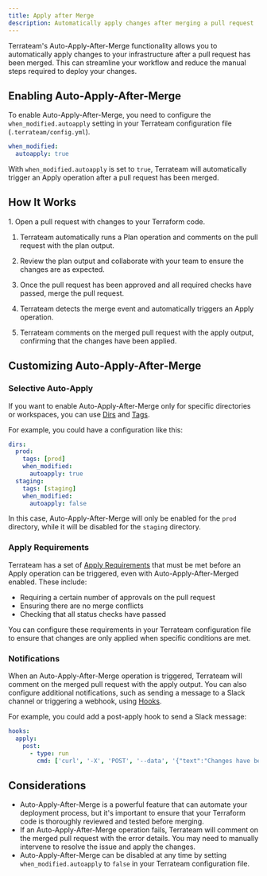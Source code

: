 ```yaml
---
title: Apply after Merge
description: Automatically apply changes after merging a pull request
---
```



Terrateam's Auto-Apply-After-Merge functionality allows you to automatically apply changes to your infrastructure after a pull request has been merged. This can streamline your workflow and reduce the manual steps required to deploy your changes.

## Enabling Auto-Apply-After-Merge

To enable Auto-Apply-After-Merge, you need to configure the `when_modified.autoapply` setting in your Terrateam configuration file (`.terrateam/config.yml`).
```yaml
when_modified:
  autoapply: true
```

With `when_modified.autoapply` is set to `true`, Terrateam will automatically trigger an Apply operation after a pull request has been merged.

## How It Works

<Steps>
1. Open a pull request with changes to your Terraform code.

1. Terrateam automatically runs a Plan operation and comments on the pull request with the plan output.

1. Review the plan output and collaborate with your team to ensure the changes are as expected.

1. Once the pull request has been approved and all required checks have passed, merge the pull request.

1. Terrateam detects the merge event and automatically triggers an Apply operation.

1. Terrateam comments on the merged pull request with the apply output, confirming that the changes have been applied.

</Steps>

## Customizing Auto-Apply-After-Merge

### Selective Auto-Apply

If you want to enable Auto-Apply-After-Merge only for specific directories or workspaces, you can use [Dirs](/configuration-reference/dirs) and [Tags](/advanced-workflows/tags).

For example, you could have a configuration like this:
```yaml
dirs:
  prod:
    tags: [prod]
    when_modified:
      autoapply: true
  staging:
    tags: [staging]
    when_modified:
      autoapply: false
```

In this case, Auto-Apply-After-Merge will only be enabled for the `prod` directory, while it will be disabled for the `staging` directory.

### Apply Requirements

Terrateam has a set of [Apply Requirements](/configuration-reference/apply-requirements) that must be met before an Apply operation can be triggered, even with Auto-Apply-After-Merged enabled. These include:
- Requiring a certain number of approvals on the pull request
- Ensuring there are no merge conflicts
- Checking that all status checks have passed

You can configure these requirements in your Terrateam configuration file to ensure that changes are only applied when specific conditions are met.

### Notifications

When an Auto-Apply-After-Merge operation is triggered, Terrateam will comment on the merged pull request with the apply output. You can also configure additional notifications, such as sending a message to a Slack channel or triggering a webhook, using [Hooks](/configuration-reference/hooks).

For example, you could add a post-apply hook to send a Slack message:
```yaml
hooks:
  apply:
    post:
      - type: run
        cmd: ['curl', '-X', 'POST', '--data', '{"text":"Changes have been applied!"}', '${SLACK_WEBHOOK_URL}']
```

## Considerations

- Auto-Apply-After-Merge is a powerful feature that can automate your deployment process, but it's important to ensure that your Terraform code is thoroughly reviewed and tested before merging.
- If an Auto-Apply-After-Merge operation fails, Terrateam will comment on the merged pull request with the error details. You may need to manually intervene to resolve the issue and apply the changes.
- Auto-Apply-After-Merge can be disabled at any time by setting `when_modified.autoapply` to `false` in your Terrateam configuration file.
